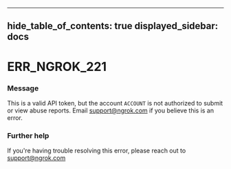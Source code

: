 

---
hide_table_of_contents: true
displayed_sidebar: docs
---


# ERR_NGROK_221

### Message
This is a valid API token, but the account `ACCOUNT` is not authorized to submit or view abuse reports. Email support@ngrok.com if you believe this is an error.

<ErrorDetails />



### Further help
If you're having trouble resolving this error, please reach out to [support@ngrok.com](mailto:support@ngrok.com?subject=Help%20with%20ERR_NGROK_221)

